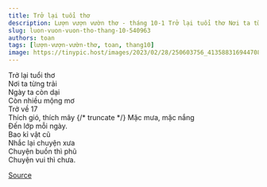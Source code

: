 ```yaml
---
title: Trở lại tuổi thơ
description: Lượn vượn vườn thơ - tháng 10-1 Trở lại tuổi thơ Nơi ta từng trải
slug: luon-vuon-vuon-tho-thang-10-540963
authors: toan
tags: [lượn-vượn-vườn-thơ, toan, thang10]
image: https://tinypic.host/images/2023/02/28/250603756_413588316944708_2088446334742605642_n.th.jpg
---
```


Trở lại tuổi thơ\
Nơi ta từng trải\
Ngày ta còn dại\
Còn nhiều mộng mơ\
Trở về 17\
Thích gió, thích mây
{/* truncate */}
Mặc mưa, mặc nắng\
Đến lớp mỗi ngày.\
Bao kỉ vật cũ\
Nhắc lại chuyện xưa\
Chuyện buồn thì phũ\
Chuyện vui thì chưa.

[Source](https://www.facebook.com/ape.poem/posts/pfbid0FUbmHqGAMuK5jo1rYFWEDaDpvjTPCcCDaStxgWh9wti6a5hSor1Ku8eoJyE5EcP6l)
